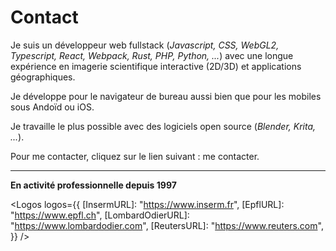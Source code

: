 

# Contact

Je suis un développeur web fullstack (_Javascript, CSS, WebGL2, Typescript, React, Webpack, Rust, PHP, Python, ..._)
avec une longue expérience en imagerie scientifique interactive (2D/3D) et applications géographiques.

Je développe pour le navigateur de bureau aussi bien que pour les mobiles sous Andoïd ou iOS.

Je travaille le plus possible avec des logiciels open source (_Blender, Krita, ..._).

Pour me contacter, cliquez sur le lien suivant : <Contact>me contacter</Contact>.

---

**En activité professionnelle depuis 1997**

<Logos
    logos={{
        [InsermURL]: "https://www.inserm.fr",
        [EpflURL]: "https://www.epfl.ch",
        [LombardOdierURL]: "https://www.lombardodier.com",
        [ReutersURL]: "https://www.reuters.com",
    }}
/>
